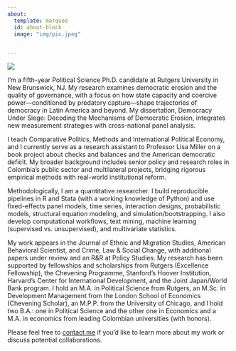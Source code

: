 ```yaml
---
about:
  template: marquee
  id: about-block
  image: "img/pic.jpeg"


---
```


![](img/photo.jpg)

::: {#about-block}

I’m a fifth-year Political Science Ph.D. candidate at Rutgers University in New Brunswick, NJ. My research examines democratic erosion and the quality of governance, with a focus on how state capacity and coercive power—conditioned by predatory capture—shape trajectories of democracy in Latin America and beyond. My dissertation, Democracy Under Siege: Decoding the Mechanisms of Democratic Erosion, integrates new measurement strategies with cross-national panel analysis.

I teach Comparative Politics, Methods and International Political Economy, and I currently serve as a research assistant to Professor Lisa Miller on a book project about checks and balances and the American democratic deficit. My broader background includes senior policy and research roles in Colombia’s public sector and multilateral projects, bridging rigorous empirical methods with real-world institutional reform.

Methodologically, I am a quantitative researcher. I build reproducible pipelines in R and Stata (with a working knowledge of Python) and use fixed-effects panel models, time series, interaction designs, probabilistic models, structural equation modeling, and simulation/bootstrapping. I also develop computational workflows, text mining, machine learning (supervised vs. unsupervised), and multivariate statistics.

My work appears in the Journal of Ethnic and Migration Studies, American Behavioral Scientist, and Crime, Law & Social Change, with additional papers under review and an R&R at Policy Studies. My research has been supported by fellowships and scholarships from Rutgers (Excellence Fellowship), the Chevening Programme, Stanford’s Hoover Institution, Harvard’s Center for International Development, and the Joint Japan/World Bank program.
I hold an M.A. in Political Science from Rutgers, an M.Sc. in Development Management from the London School of Economics (Chevening Scholar), an M.P.P. from the University of Chicago, and I hold two B.A.: one in Political Science and the other one in Economics and a M.A. in economics from leading Colombian universities (with honors).

Please feel free to [contact me](mailto:david.ibanez@rutgers.edu) if you’d like to learn more about my work or discuss potential collaborations.

:::

